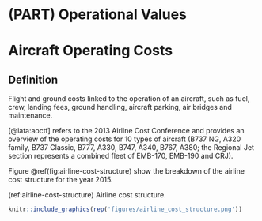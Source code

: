 # (PART) Operational Values {-} 
\pagenumbering{arabic}


# Aircraft Operating Costs

## Definition

Flight and ground costs linked to the operation of an aircraft, such as
fuel, crew, landing fees, ground handling, aircraft parking, air bridges
and maintenance.

[@iata:aoctf] refers to the 2013 Airline Cost Conference and provides an overview of the
operating costs for 10 types of aircraft (B737 NG, A320 family, B737 Classic, B777, A330, B747,
A340, B767, A380;
the Regional Jet section represents a combined fleet of EMB-170, EMB-190 and CRJ).

Figure \@ref(fig:airline-cost-structure) show the breakdown of the airline cost structure
for the year 2015.

(ref:airline-cost-structure) Airline cost structure.


```r
knitr::include_graphics(rep('figures/airline_cost_structure.png'))
```


